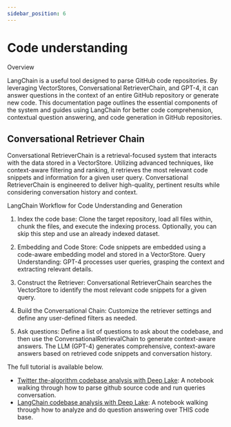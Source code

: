 ```yaml
---
sidebar_position: 6
---
```


# Code understanding

Overview

LangChain is a useful tool designed to parse GitHub code repositories. By leveraging VectorStores, Conversational RetrieverChain, and GPT-4, it can answer questions in the context of an entire GitHub repository or generate new code. This documentation page outlines the essential components of the system and guides using LangChain for better code comprehension, contextual question answering, and code generation in GitHub repositories.

## Conversational Retriever Chain

Conversational RetrieverChain is a retrieval-focused system that interacts with the data stored in a VectorStore. Utilizing advanced techniques, like context-aware filtering and ranking, it retrieves the most relevant code snippets and information for a given user query. Conversational RetrieverChain is engineered to deliver high-quality, pertinent results while considering conversation history and context.

LangChain Workflow for Code Understanding and Generation

1. Index the code base: Clone the target repository, load all files within, chunk the files, and execute the indexing process. Optionally, you can skip this step and use an already indexed dataset.

2. Embedding and Code Store: Code snippets are embedded using a code-aware embedding model and stored in a VectorStore.
Query Understanding: GPT-4 processes user queries, grasping the context and extracting relevant details.

3. Construct the Retriever: Conversational RetrieverChain searches the VectorStore to identify the most relevant code snippets for a given query.

4. Build the Conversational Chain: Customize the retriever settings and define any user-defined filters as needed. 

5. Ask questions: Define a list of questions to ask about the codebase, and then use the ConversationalRetrievalChain to generate context-aware answers. The LLM (GPT-4) generates comprehensive, context-aware answers based on retrieved code snippets and conversation history.

The full tutorial is available below.
- [Twitter the-algorithm codebase analysis with Deep Lake](./twitter-the-algorithm-analysis-deeplake.html): A notebook walking through how to parse github source code and run queries conversation.
- [LangChain codebase analysis with Deep Lake](./code-analysis-deeplake.html): A notebook walking through how to analyze and do question answering over THIS code base.
